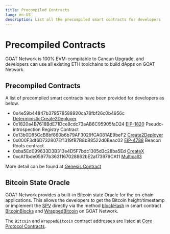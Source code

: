 ```yaml
---
title: Precompiled Contracts
lang: en-US
description: List all the precompiled smart contracts for developers
---
```


# Precompiled Contracts

GOAT Network is 100% EVM-compitable to Cancun Upgrade, and developers can use all existing ETH toolchains to build dApps on GOAT Network.


## Precompiled Contracts

A list of precompiled smart contracts have been provided for developers as below.

- 0x4e59b44847b379578588920ca78fbf26c0b4956c [DeterministicCreate2Deployer](https://github.com/Arachnid/deterministic-deployment-proxy)
- 0x1820a4B7618BdE71Dce8cdc73aAB6C95905faD24 [EIP-1820](https://eips.ethereum.org/EIPS/eip-1820) Pseudo-introspection Registry Contract
- 0x13b0D85CcB8bf860b6b79AF3029fCA081AE9beF2 [Create2Deployer](https://optimistic.etherscan.io/address/0x13b0D85CcB8bf860b6b79AF3029fCA081AE9beF2#code)
- 0x000F3df6D732807Ef1319fB7B8bB8522d0Beac02 [EIP-4788](https://eips.ethereum.org/EIPS/eip-4788) Beacon Roots contract
- 0xba5Ed099633D3B313e4D5F7bdc1305d3c28ba5Ed [CreateX](https://github.com/pcaversaccio/createx)
- 0xcA11bde05977b3631167028862bE2a173976CA11 [Multicall3](https://www.multicall3.com/)

More detail can be found at [Genesis Contract](https://github.com/GOATNetwork/goat-contracts/blob/main/task/genesis.md#genesis-contract)

## Bitcoin State Oracle

GOAT Network provides a built-in Bitcoin state Oracle for the on-chain applications. This allows the developers to get the Bitcoin height/timestamp or implement the [SPV](https://bitcoinwiki.org/wiki/simplified-payment-verification) directly via the method [blockHash](https://github.com/GOATNetwork/goat-contracts/blob/main/contracts/bitcoin/Bitcoin.sol#L36) in smart contract [BitcoinBlocks](https://github.com/GOATNetwork/goat-contracts/blob/main/contracts/bitcoin/Bitcoin.sol) and [WrappedBitcoin](https://github.com/GOATNetwork/goat-contracts/blob/main/contracts/bitcoin/WrappedBitcoin.sol) on GOAT Network.

The `Bitcoin` and `WrappedBitcoin` contract addresses are listed at [Core Protocol Contracts](/../network/contracts#testnet3-core-protocol-contracts).
